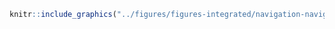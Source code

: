 <!-- #### Navigation - Navigation portuaire {-} -->


<!-- -------------------------------------------------- -->

```r
knitr::include_graphics("../figures/figures-integrated/navigation-navigation_portuaire.png")
```

<br>
